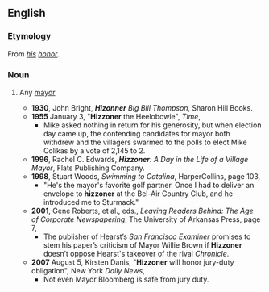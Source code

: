 ==English==

===Etymology===
From ''[[his]] [[honor]]''.

===Noun===
{{en-noun}}

# {{lb|en|informal|often|humorous}} Any [[mayor]]
#* '''1930''', John Bright, '''''Hizonner''' Big Bill Thompson'', Sharon Hill Books.
#* '''1955''' January 3, "'''Hizzoner''' the Heelobowie", ''Time'',
#** Mike asked nothing in return for his generosity, but when election day came up, the contending candidates for mayor both withdrew and the villagers swarmed to the polls to elect Mike Colikas by a vote of 2,145 to 2.
#* '''1996''', Rachel C. Edwards, '''''Hizzoner''': A Day in the Life of a Village Mayor'', Flats Publishing Company.
#* '''1998''', Stuart Woods, ''Swimming to Catalina'', HarperCollins, page 103,
#** "He's the mayor's favorite golf partner. Once I had to deliver an envelope to '''hizzoner''' at the Bel-Air Country Club, and he introduced me to Sturmack."
#* '''2001''', Gene Roberts, et al., eds., ''Leaving Readers Behind: The Age of Corporate Newspapering'', The University of Arkansas Press, page 7,
#** The publisher of Hearst’s ''San Francisco Examiner'' promises to stem his paper’s criticism of Mayor Willie Brown if '''Hizzoner''' doesn’t oppose Hearst's takeover of the rival ''Chronicle''.
#* '''2007''' August 5, Kirsten Danis, "'''Hizzoner''' will honor jury-duty obligation", New York ''Daily News'',
#** Not even Mayor Bloomberg is safe from jury duty.